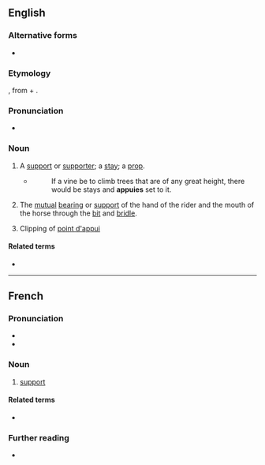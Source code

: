 ==English==

===Alternative forms===
* {{l|en|appuy}} <!--verb only?-->

===Etymology===
{{bor|en|fr|appui}}, from {{der|en|la|ad}} + {{m|la|podium||foothold}}.

===Pronunciation===
* {{IPA|en|/əˈpwiː/}}

===Noun===
{{en-noun|s|appuies}}

# {{lb|en|obsolete}} A [[support]] or [[supporter]]; a [[stay]]; a [[prop]].
#* {{rfdatek|en|Holland}}
#*: If a vine be to climb trees that are of any great height, there would be stays and '''appuies''' set to it.
# {{lb|en|horse-riding|obsolete}} The [[mutual]] [[bearing]] or [[support]] of the hand of the rider and the mouth of the horse through the [[bit]] and [[bridle]].
# Clipping of [[point d'appui]]
====Related terms====
* {{l|en|point d'appui}}


{{Webster 1913}}

----

==French==

===Pronunciation===
* {{fr-IPA}}
* {{audio|fr|Fr-appui.ogg|audio}}

===Noun===
{{fr-noun|m}}

# [[support]]

====Related terms====
* {{l|fr|appuyer}}

===Further reading===
* {{R:TLFi}}